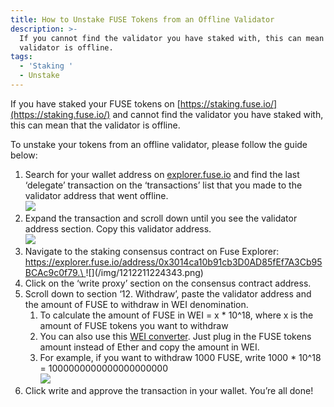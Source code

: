 ```yaml
---
title: How to Unstake FUSE Tokens from an Offline Validator
description: >-
  If you cannot find the validator you have staked with, this can mean that the
  validator is offline. 
tags:
  - 'Staking '
  - Unstake
---
```


If you have staked your FUSE tokens on [https://staking.fuse.io/](https://staking.fuse.io/) and cannot find the validator you have staked with, this can mean that the validator is offline.

To unstake your tokens from an offline validator, please follow the guide below:

1. Search for your wallet address on [explorer.fuse.io](http://explorer.fuse.io) and find the last ‘delegate’ transaction on the ‘transactions’ list that you made to the validator address that went offline.\
   ![](/img/12312312313.png)
2. Expand the transaction and scroll down until you see the validator address section. Copy this validator address.\
   ![](/img/4444334343.png)
3. Navigate to the staking consensus contract on Fuse Explorer: [https://explorer.fuse.io/address/0x3014ca10b91cb3D0AD85fEf7A3Cb95BCAc9c0f79.\
   ](https://explorer.fuse.io/address/0x3014ca10b91cb3D0AD85fEf7A3Cb95BCAc9c0f79.)![](/img/1212211224343.png)
4. Click on the ‘write proxy’ section on the consensus contract address.
5. Scroll down to section ‘12. Withdraw’, paste the validator address and the amount of FUSE to withdraw in WEI denomination.
   1. To calculate the amount of FUSE in WEI = x \* 10^18, where x is the amount of FUSE tokens you want to withdraw
   2. You can also use this [WEI converter](https://eth-converter.com/). Just plug in the FUSE tokens amount instead of Ether and copy the amount in WEI.
   3. For example, if you want to withdraw 1000 FUSE, write 1000 \* 10^18 = 1000000000000000000000\
      ![](/img/928346752364.png)
6. Click write and approve the transaction in your wallet. You’re all done!
